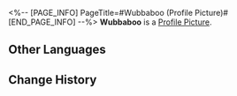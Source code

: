 <%-- [PAGE_INFO]
PageTitle=#Wubbaboo (Profile Picture)#
[END_PAGE_INFO] --%>
{{Item Infobox
|title       = Wubbaboo
|id          = 202001
|image       = Profile Picture Wubbaboo.png{{subst:void|<!--$UPLOAD:<<SpriteOutput/ItemFigures/AvatarHead/IconHead_202001.png>-<Profile Picture Wubbaboo.png>-<Item Icons>>-->}}
|type        = Profile Picture
|invCategory = 
|rarity      = 4
|effect      = 
|description = As Astral Spirits contained by the Department of Ecology, it took a lot of effort to teach Wubbaboos to look at the camera.
|source1     = Avatar reward obtained from finishing the mission "[[Requiem Mass]]."
}}
{{Description|''"Here, look here. Wooo wooo. Wooo whooo wooo? Did you get it?"''}}
'''Wubbaboo''' is a [[Profile Picture]].

==Other Languages==
{{Other Languages
|en   = Wubbaboo
|zhs  = 呜呜伯
|zht  = 嗚嗚伯
|ja   = ウーウーボ
|ko   = 울보 유령
|es   = Buabuabó
|fr   = Wubbabou
|ru   = Вуббабу
|th   = Wubbaboo
|vi   = Wubbaboo
|de   = Wubbaboo
|id   = Wubbaboo
|pt   = Wubbaboo
}}

==Change History==
{{Change History|1.0}}